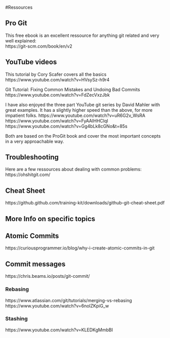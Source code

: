 #Ressources

## Pro Git
This free ebook is an excellent ressource for anything git related and very well explained:  
https://git-scm.com/book/en/v2

## YouTube videos

This tutorial by Cory Scafer covers all the basics
https://www.youtube.com/watch?v=HVsySz-h9r4

Git Tutorial: Fixing Common Mistakes and Undoing Bad Commits
https://www.youtube.com/watch?v=FdZecVxzJbk


I have also enjoyed the three part YouTube git series by David Mahler with great examples.
It has a slightly higher speed than the above, for more impatient folks.
https://www.youtube.com/watch?v=uR6G2v_WsRA
https://www.youtube.com/watch?v=FyAAIHHClqI
https://www.youtube.com/watch?v=Gg4bLk8cGNo&t=85s

Both are based on the ProGit book and cover the most important concepts in a very approachable way.

## Troubleshooting
Here are a few ressources about dealing with common problems:
https://ohshitgit.com/

## Cheat Sheet
https://github.github.com/training-kit/downloads/github-git-cheat-sheet.pdf


## More Info on specific topics

## Atomic Commits
https://curiousprogrammer.io/blog/why-i-create-atomic-commits-in-git

## Commit messages
https://chris.beams.io/posts/git-commit/

### Rebasing
https://www.atlassian.com/git/tutorials/merging-vs-rebasing
https://www.youtube.com/watch?v=6nolZKpiG_w

### Stashing
https://www.youtube.com/watch?v=KLEDKgMmbBI

